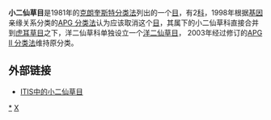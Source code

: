 {{Automatic taxobox
| taxon = Haloragales
| authority = Bromhead, 1838
| image = Cleaned-Illustration Myriophyllum spicatum.jpg
| image_caption = 穗花狐尾藻 （''Myriophyllum spicatum''）
| subdivision_ranks = [[科|科]]
| subdivision = 
*[[小二仙草科|小二仙草科]] Haloragaceae
*[[洋二仙草科|洋二仙草科]] Gunneraceae
}}

'''小二仙草目'''是1981年的[[克朗奎斯特分类法|克朗奎斯特分类法]]列出的一个[[目|目]]，有2[[科|科]]，1998年根据[[基因|基因]]亲缘关系分类的[[APG_分类法|APG 分类法]]认为应该取消这个[[目|目]]，其属下的小二仙草科直接合并到[[虎耳草目|虎耳草目]]之下，洋二仙草科单独设立一个[[洋二仙草目|洋二仙草目]]， 2003年经过修订的[[APG_II_分类法|APG II 分类法]]维持原分类。

== 外部链接 ==
*[http://www.itis.gov/servlet/SingleRpt/SingleRpt?search_topic=TSN&search_value=27032 ITIS中的小二仙草目] {{Wayback|url=http://www.itis.gov/servlet/SingleRpt/SingleRpt?search_topic=TSN&search_value=27032 |date=20160416215020 }}
{{Taxonbar|from=Q2213076}}

[[Category:小二仙草目|*]]
[[Category:1838年描述的分类群|X]]


{{植物小作品}}